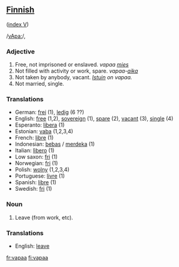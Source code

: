 ==[[Finnish]]==
([[Wiktionary:Finnish_index_v|index V]])

/[[Pronunciation guide|vApa:]]/,

===Adjective===

# Free, not imprisoned or enslaved. ''vapaa [[mies]]''
# Not filled with activity or work, spare. ''vapaa-[[aika]]''
# Not taken by anybody, vacant. ''[[Istuin]] on vapaa.''
# Not married, single.

===Translations===
*German: [[frei]] (1), [[ledig]] (6 ??)
*English: [[free]] (1,2), [[sovereign]] (1), [[spare]] (2), [[vacant]] (3), [[single]] (4)
*Esperanto: [[libera]] (1)
*Estonian: [[vaba]] (1,2,3,4)
*French: [[libre]] (1)
*Indonesian: [[bebas]] / [[merdeka]] (1)
*Italian: [[lìbero]] (1)
*Low saxon: [[fri]] (1)
*Norwegian: [[fri]] (1)
*Polish: [[wolny]] (1,2,3,4)
*Portuguese: [[livre]] (1)
*Spanish: [[libre]] (1)
*Swedish: [[fri]] (1)

===Noun===

# Leave (from work, etc).

===Translations===
*English: [[leave]]

[[fr:vapaa]]
[[fi:vapaa]]